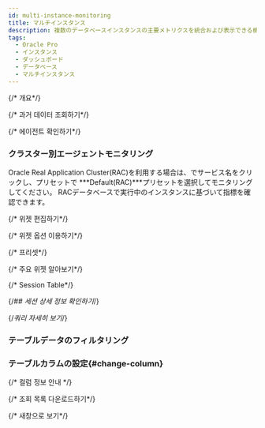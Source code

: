 ```yaml
---
id: multi-instance-monitoring
title: マルチインスタンス
description: 複数のデータベースインスタンスの主要メトリクスを統合および表示できる機能を提供します。
tags:
  - Oracle Pro
  - インスタンス
  - ダッシュボード
  - データベース
  - マルチインスタンス
---
```


{/* 개요*/}

<Dbv2mulitinstancemonitoringdesc />

<ProdImg img='db-multi-instance.png' desc='マルチインスタンス' />


<Dbmultiinstancemonitoringdescnotes />

{/* 과거 데이터 조회하기*/}

<Apmdashboardsetpasttime />

{/* 에이전트 확인하기*/}

<Apmdashboardcheckagent />

### クラスター別エージェントモニタリング

<ImgLang img="db-agent-select-by-cluster.png" desc="クラスタ別エージェント" />

Oracle Real Application Cluster(RAC)を利用する場合は、<Cmdname sid="ITM07760" className="uitext" />でサービス名をクリックし、プリセットで ***Default(RAC)***プリセットを選択してモニタリングしてください。 RACデータベースで実行中のインスタンスに基づいて指標を確認できます。

{/* 위젯 편집하기*/}

<Apmdashboradeditwidget />

{/* 위젯 옵션 이용하기*/}

<Apmdashboardwidgetoptions />

{/* 프리셋*/}

<Apmdashboardpreset />

{/* 주요 위젯 알아보기*/}

<WidgetDetails />

{/* Session Table*/}

<Dbv2mimactivesessiondesc />


<Dbdashboardactivesessiondesc />


<Dbdashboardlocktreedesc />


<Dbv2mimactivesessionnote />

{/*## 세션 상세 정보 확인하기*/}

<Dbv2sessiondetailsinfo />

{/*쿼리 자세히 보기*/}

<Dbquerydetails />

### テーブルデータのフィルタリング


<Dbtabledatafiltering />

### テーブルカラムの設定{#change-column}


<Dbv2dataeditcolumn />

{/* 컬럼 정보 안내 */}

<Oraclecolumn />

{/* 조회 목록 다운로드하기*/}

<Dbdashboardsessiontabledownload />

{/* 새창으로 보기*/}

<Dbdashboardsessiontablenew />
